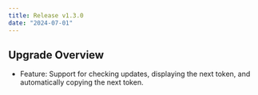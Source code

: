 ```yaml
---
title: Release v1.3.0
date: "2024-07-01"
---
```


## Upgrade Overview

* Feature: Support for checking updates, displaying the next token, and automatically copying the next token.
